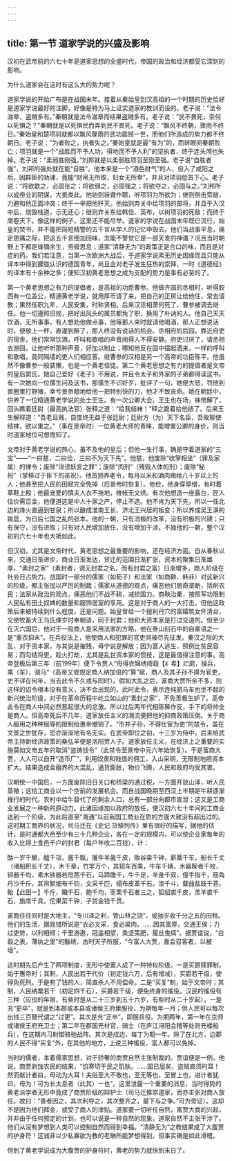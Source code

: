 ```yaml
---
---
---
```

title: 第一节 道家学说的兴盛及影响
---




汉初在武帝前的六七十年是道家思想的全盛时代，帝国的政治和经济都受它深刻的影响。

为什么道家会在这时有这么大的势力呢？

道家学说的开始广布是在战国末年。接着从秦始皇到汉高祖的一个时期的历史恰好是道家学说最好的注脚，好像是特为马上证实道家的教训而设的。老子说：“法令滋章，盗贼多有。”秦朝就是法令滋章而结果盗贼多有。老子说：“民不畏死，奈何以死惧之？”秦朝就是以死惧民而弄到民不畏死。老子说：“飘风不终朝，骤雨不终日。”秦始皇和楚项羽就都以飘风骤雨的武功震撼一世，而他们所造成的势力都不终朝日。老子说：“为者败之，执者失之。”秦始皇就是最“有为”的，而转眼间秦朝败亡；项羽就是一个“战胜而不予人功，得地而不予人利”的坚执者，终于连头颅也失掉。老子说：“柔弱胜刚强。”刘邦就是以柔弱胜项羽至刚至强。老子说“自胜者强”，刘邦的强处就在能“自胜”。他本来是一个“酒色财气”的人，但入了咸阳之后，因群臣的劝谏，竟能“财帛无所取，妇女无所幸”，并且对项羽低首下心。老子说：“将欲歙之，必固张之；将欲弱之，必固强之；将欲夺之，必固与之。”刘邦所以成帝业的阴谋，大抵类此。他始则装聋作聩，听项羽为所欲为；继则侧击旁敲，力避和他正面冲突；终于一举把他歼灭。他始则弃关中给项羽的部将，并且于入汉中后，烧毁栈道，示无还心；继则弃关东给韩信、英布，以树项羽的死敌；而终于席卷天下。像这样的例子，这里还不能尽举。道家的学说在战国末年既已流行，始皇的焚书，并不能把简短精警的五千言从学人的记忆中毁去。他们当战事平息，痛定思痛之际，把这五千言细加回味，怎能不警觉它是一部天发的神谶？况且当时朝野上下都是锋镝余生，劳极思息；道家“清静无为”的政策正是合口的味，而且是对症的药。我们若注意，当第一次欧洲大战后，于道家学说素无历史因缘而且只能从译本中得到朦胧认识的德国青年，尚且会对老子发生狂热的崇拜，一时《道德经》的译本有十余种之多；便知汉初黄老思想之成为支配的势力是事有必至的了。

第一个黄老思想之有力的提倡者，是高祖的功臣曹参。他做齐国的丞相时，听得胶西有一位盖公，精通黄老学说，就用厚币请了来，把自己的正房让给他住，常去请教；果然任职九年，人民安集，时称贤相。后来汉丞相萧何死了，曹参被调去继任。他一切遵照旧规，把好出风头的属员都免了职，换用了朴讷的人。他自己天天饮酒，无所事事，有人想劝他做点事，他等那人来时就请他喝酒，那人正想说话时，便敬上一杯，直灌到醉了，那人终没有说话的机会。丞相府的后园，靠近府吏的宿舍，他们常常饮酒，呼叫和歌唱的声音闹得人不得安静。府吏讨厌了，请丞相去游园，让他听听那种声音，好加以制止；哪知他反在园中摆起酒来，一样的呼叫和歌唱，竟同隔墙的吏人们相应答。继曹参的汉相是另一个高帝的功臣陈平。他虽然不像曹参一般装懒，也是一个黄老信徒。第二个黄老思想之有力的提倡者是文帝的皇后窦氏。她自己爱好《老子》不用说，并且令太子和外家的子弟都得读这书。有一次她向一位儒生问及这书，那儒生不识好歹，批评了一句，她便大怒，罚他到兽圈里打野猪，幸亏景帝暗地给他一把特别快的刀，他才不致丧命。她在朝廷中，供养了一位精通黄老学说的处士王生。有一次公卿大会，王生也在场，袜带解了，回头瞧着廷尉（最高执法官）张释之道：“给我结袜！”释之跪着给他结了。后来王生解释道：“吾老且贱，自度终无益于张廷尉；廷尉方（为）天下名臣，吾故聊使结袜，欲以重之。”（事在景帝时）一位黄老大师的青睐，能增重公卿的身价，则当时道家地位可想而知了。

文帝对于黄老学说的热心，虽不及他的皇后；但他一生行事，确是守着道家的“三宝”——“一曰慈，二曰俭，三曰不为天下先”。他慈，他废除“收孥相坐”（罪及家属）的律令；废除“诽谤妖言之罪”；废除“肉刑”（残毁人体的刑）；废除“秘祝”（掌移过于臣下的巫祝）。他首颁养老令，每月以米和酒肉赐给八十岁以上的人；他甚至把人民的田赋完全免掉（后景帝时恢复）。他俭，他身穿厚缯，有时着草鞋上殿；他最宠爱的慎夫人衣不拖地，帷帐无文绣。有次他想造一座露台，匠人估价需百金，他便道这是中人十家之产，停止不造。他不肯为天下先，所以一任北边的烽火直逼到甘泉；所以酿成淮南王长、济北王兴居的叛变；所以养成吴王濞的跋扈，为日后七国之乱的张本。他的一朝，只有消极的改革，没有积极的兴建；只有保守，没有进取；只有对人民增加放任，没有增加干涉。不独他的一朝，整个汉初的六七十年也大抵如此。

但汉初，尤其是文帝时代，黄老思想之最重要的影响，还在经济方面。自从春秋以来，交通日渐进步，商业日渐发达，贸迁的范围日渐扩张，资本的聚集日渐雄厚，“素封之家”（素封者，谓无封君之名，而有封君之富）日渐增多，商人阶级在社会日占势力。战国时一部分的儒家（如荀子）和法家（如商鞅、韩非）对这新兴的阶级，都主张加以严厉的制裁；儒家从道德的观点，痛恶他们居奇垄断，括削农民；法家从政治的观点，痛恶他们不战不耕，减损国力。商鞅治秦，按照军功限制人民私有田土奴婢的数量和服饰居室的享用。这是对于商人的一大打击。但他这政策后来被持续到什么程度，还是问题。始皇曾给一个擅利丹穴的富孀筑女怀清台，又使牧畜大王乌氏倮岁时奉朝请，同于封君；他和大资本家是打过交道的。但至少在灭六国后，他对于一般商人是采用法家的方略，他在泰山刻石中的自豪语之一是“重农抑末”。在兵役法上，他使商人和犯罪的官吏同被尽先征发。秦汉之际的大乱，对于资本家，与其说是摧残，毋宁说是解放；因为富人逃生，照例比贫民容易；而勾结将吏，趁火打劫，尤其是乱世资本家的惯技，这是最值得注意的事。高帝登极后第三年（前199年）便下令贾人“毋得衣锦绣绮縠【纟希】纻罽，操兵，乘（车），骑马”（高帝又尝规定商人纳加倍的“算”赋，商人及其子孙不得为官吏，史不详在何年，当去此令不久或与同时）。假如大乱之后，富商大贾所余不多，则这样的诏令根本没有意义，决不会出现的。此时此令，表示连纯驷马车也坐不起的新兴统治阶级，对于在革命历程中屹立如山的“素封之家”，不免羡极生妒了。高帝此令在商人中间必然惹起很大的忿激。所以过后两年代相陈豨作反，手下的将帅全是商人。但高帝死后不几年，道家放任主义的潮流便把他的抑商政策压倒。关于商人服用之种种屈辱的限制给惠帝撤销了。“市井子孙，不得仕宦为吏”的禁令，虽在文景之世犹存，恐亦渐渐地有名无实。在武帝即位之初，十三岁为侍中，后来给武帝主持新经济政策的桑弘羊便是洛阳贾人子。道家放任主义，在经济上之重要的实施莫如文帝五年的取消“盗铸钱令”（此禁令至景帝中元六年始恢复）。于是富商大贾，人人可以自开“造币厂”，利用奴隶和贱值的佣工，入山采铜，无限制地把资本扩大。结果造成金融界的大混乱，通货膨胀，物价飞腾，人民和政府均受其害。

汉朝统一中国后，一方面废除旧日关口和桥梁的通过税，一方面开放山泽，听人民垦殖；这给工商业以一个空前的发展机会。而自战国晚期至西汉上半期是牛耕逐渐推行的时代。农村中给牛替代了的剩余人口，总有一部分向都市宣泄；这又是工商业发展之一种新的原动力。此诸因缘加以政府的放任，使汉初六七十年间的工商业达到一个阶级，为此后直至“海通”以前我国工商业在质的方面大致没有超出过的。这时期工商界的状况，司马迁在《史记·货殖列传》里有很好的描写，据他的估计，是时通都大邑至少有三十几种企业，各在一定的规模内，可以使企业家每年的收入比得上食邑千户的封君（每户年收二百钱），计：

酤一岁千酿，醯千瓨，酱千甔，屠牛羊彘千皮，贩谷粜千钟，薪藁千车，船长千丈（诸船积长千丈），木千章，竹竿万个，其轺车百乘，牛车千辆，木器髹者千枚，铜器千均，素木铁器若卮茜千石，马蹄躈千，牛千足，羊彘千双，僮手指千，筋角丹沙千斤，其帛絮细布千钧，文采千匹，榻布皮革千石，漆千斗，糵曲盐豉千荅。鲐【此田一】千斤，鲰千石，鲍千均，枣栗千石者三之，狐貂裘千皮，羔羊裘千石，旃席千具，佗果菜千钟，子贷金钱千贯。

富商往往同时是大地主，“专川泽之利，管山林之饶”，或抽岁收千分之五的田租。他们的生活，据晁错所说是“衣必文采，食必粱肉。……因其富厚，交通王侯；力过吏势，以利相倾；千里游遨，冠盖相望，乘坚策肥，履丝曳缟”。据贾谊说，“白縠之表，薄纨之里”的黻绣，古时天子所服，“今富人大贾，嘉会召客者，以被墙”。

这时期先后产生了两项制度，无形中使富人成了一种特权阶级。一是买爵赎罪制，始于惠帝时；其制，人民出若干代价（初定钱六万，后有增减），买爵若干级，使得免死刑。于是有了钱的人，简直杀人不用偿命。二是“买复”制，始于文帝时；其制，人民纳粟若干（初定四千石），买爵若干级，便免终身的徭役。汉民的徭役有三种（应役的年限，有些时是从二十三岁到五十六岁，有些时从二十岁起），一是充“更卒”，就是到本郡或本县或诸侯王府里服役，为期每年一月；但人民可以每次出钱三百替代谓之“过更”。其次是充“正卒”，即服兵役。为期两年，第一年在京师或诸侯王府充卫士；第二年在郡国充材官，骑士（在庐江浔阳会稽等处则充楼船兵），在这期内习射御骑驰战阵。其次是戍边，每丁为期一年。除了在北方，边郡的人民不得“买复”外，在其他的地方，上说三种徭役，富人都可以免掉。

当时的儒者，本着儒家思想，对于骄奢的商贾自然主张制裁的。贾谊便是一例。他说，商贾剥蚀农民的结果，“饥寒切于民之肌肤。……国已屈矣，盗贼直须时耳！然而献计者曰，毋动为大耳！夫俗至大不敬也，至无等也，至冒上也，进计者犹曰，毋为！可为长太息者（此其）一也”。这里泄露一个重要的消息，当时得势的黄老派学者无形中竟成了商贾阶级的辩护士（司马迁推崇道家，而亦主张对商人放任。故曰：“善者因之，其次利导之，其次整齐之，最下与之争。”可为旁证）。这却不是因为他们拜金，或受了商人的津贴。道家要一切听任自然，富贾大商的兴起，并非由于任何预定的计划，也可以说是一种自然的现象，道家自然不主张干涉了。他们从没有梦想到人类可以控制自然而得到幸福。“清静无为”之教结果成了大腹贾的护身符！这诚非以少私寡欲为教的老聃所能梦想得到，但事实确是如此滑稽。

但到了黄老学说成为大腹贾的护身符时，黄老的势力就快到末日了。